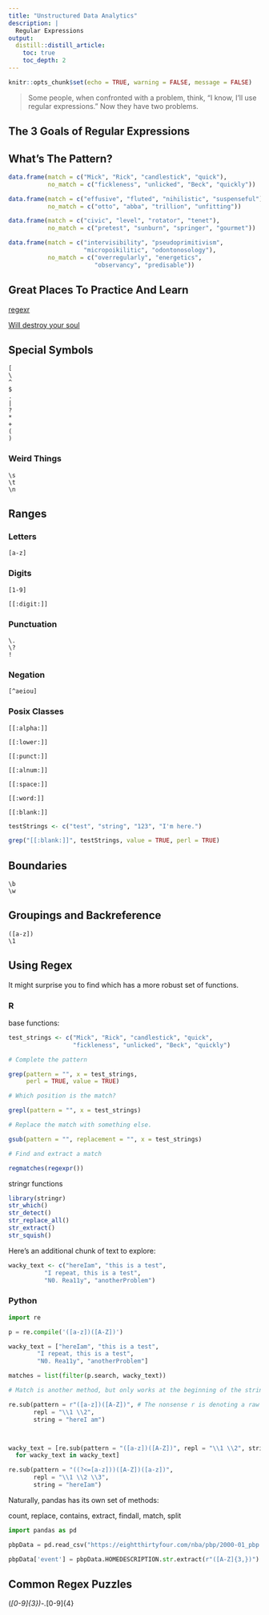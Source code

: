 ```yaml
---
title: "Unstructured Data Analytics"
description: |
  Regular Expressions
output:
  distill::distill_article:
    toc: true
    toc_depth: 2
---
```


```r
knitr::opts_chunk$set(echo = TRUE, warning = FALSE, message = FALSE)
```


> Some people, when confronted with a problem, think, “I know, I'll use regular expressions.” Now they have two problems. 

## The 3 Goals of Regular Expressions

## What's The Pattern?

```r
data.frame(match = c("Mick", "Rick", "candlestick", "quick"), 
           no_match = c("fickleness", "unlicked", "Beck", "quickly"))
```

```r
data.frame(match = c("effusive", "fluted", "nihilistic", "suspenseful"), 
           no_match = c("otto", "abba", "trillion", "unfitting"))
```

```r
data.frame(match = c("civic", "level", "rotator", "tenet"), 
           no_match = c("pretest", "sunburn", "springer", "gourmet"))
```

```r
data.frame(match = c("intervisibility", "pseudoprimitivism", 
                     "micropoikilitic", "odontonosology"), 
           no_match = c("overregularly", "energetics", 
                        "observancy", "predisable"))
```

## Great Places To Practice And Learn

<a href="https://regexr.com/">regexr</a>

<a href="https://regexcrossword.com/">Will destroy your soul</a>



## Special Symbols

```
[
\
^
$
.
|
?
*
+
(
)
```

### Weird Things

```
\s
\t
\n
```


## Ranges

### Letters

```
[a-z]

```

### Digits

```
[1-9]

[[:digit:]]
```

### Punctuation

```
\.
\?
!
```


### Negation

```
[^aeiou]
```

### Posix Classes

```
[[:alpha:]]

[[:lower:]]

[[:punct:]]

[[:alnum:]]

[[:space:]]

[[:word:]]

[[:blank:]]
```

```r
testStrings <- c("test", "string", "123", "I'm here.")

grep("[[:blank:]]", testStrings, value = TRUE, perl = TRUE)
```


## Boundaries

```
\b
\w
```

## Groupings and Backreference

```
([a-z])
\1
```


## Using Regex

It might surprise you to find which has a more robust set of functions.

### R

base functions:

```r
test_strings <- c("Mick", "Rick", "candlestick", "quick", 
                  "fickleness", "unlicked", "Beck", "quickly")

# Complete the pattern

grep(pattern = "", x = test_strings, 
     perl = TRUE, value = TRUE)

# Which position is the match?

grepl(pattern = "", x = test_strings)

# Replace the match with something else.

gsub(pattern = "", replacement = "", x = test_strings)

# Find and extract a match

regmatches(regexpr())
```

stringr functions

```r
library(stringr)
str_which()
str_detect()
str_replace_all()
str_extract()
str_squish()
```


Here's an additional chunk of text to explore:

```r
wacky_text <- c("hereIam", "this is a test", 
          "I repeat, this is a test", 
          "N0. Rea11y", "anotherProblem")
```


### Python

```python
import re

p = re.compile('([a-z])([A-Z])')

wacky_text = ["hereIam", "this is a test", 
        "I repeat, this is a test", 
        "N0. Rea11y", "anotherProblem"]

matches = list(filter(p.search, wacky_text)) 

# Match is another method, but only works at the beginning of the string

re.sub(pattern = r"([a-z])([A-Z])", # The nonsense r is denoting a raw string.
       repl = "\\1 \\2", 
       string = "hereI am")



wacky_text = [re.sub(pattern = "([a-z])([A-Z])", repl = "\\1 \\2", string = wacky_text) 
  for wacky_text in wacky_text]

re.sub(pattern = "((?<=[a-z]))([A-Z])([a-z])", 
       repl = "\\1 \\2 \\3", 
       string = "hereIam")

```

Naturally, pandas has its own set of methods:

count, replace, contains, extract, findall, match, split

```python
import pandas as pd

pbpData = pd.read_csv("https://eightthirtyfour.com/nba/pbp/2000-01_pbp.csv")

pbpData['event'] = pbpData.HOMEDESCRIPTION.str.extract(r"([A-Z]{3,})")
```

## Common Regex Puzzles

\(*[0-9]{3}\)*-*\s*[0-9]{3}.*[0-9]{4}

